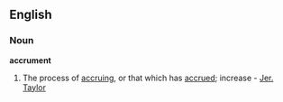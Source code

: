 ==English==
===Noun===
'''accrument'''
#The process of [[accruing]], or that which has [[accrue]]d; increase - [[w:Jeremy Taylor|Jer. Taylor]]
